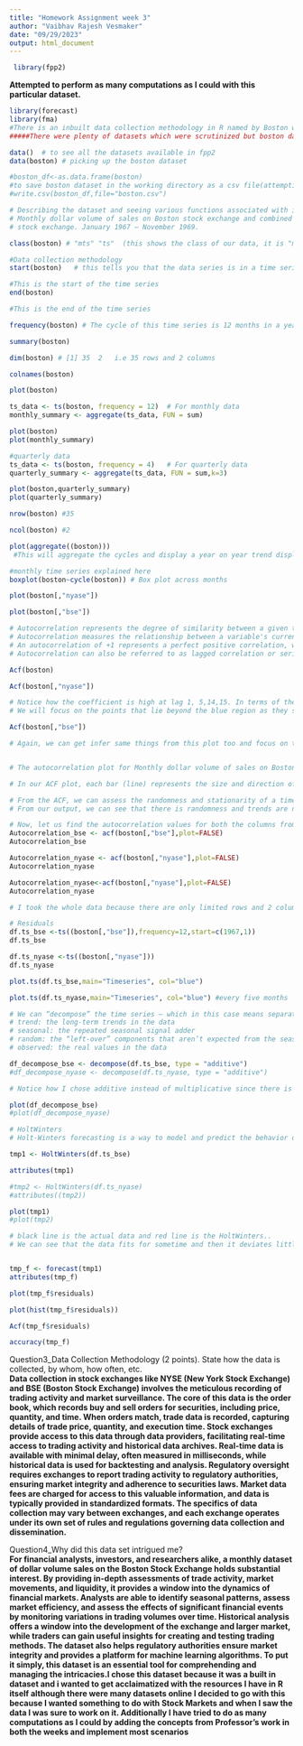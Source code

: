 ---
title: "Homework Assignment week 3"
author: "Vaibhav Rajesh Vesmaker"
date: "09/29/2023"
output: html_document
---
```{r}

 library(fpp2)  

```
**Attempted to perform as many computations as I could with this particular dataset.**

```{r}
library(forecast)
library(fma)
#There is an inbuilt data collection methodology in R named by Boston which is further more explained below
#####There were plenty of datasets which were scrutinized but boston dataset had all the requirements for these particular assignment and inbuilt datasets could be used so I opted for this dataset in which yearly,quarterly,monthly, graph was discussed with variety of plots

data()  # to see all the datasets available in fpp2
data(boston) # picking up the boston dataset
```


```{r}
#boston_df<-as.data.frame(boston)
#to save boston dataset in the working directory as a csv file(attempting Question1)
#write.csv(boston_df,file="boston.csv")
```


```{r}
# Describing the dataset and seeing various functions associated with it..
# Monthly dollar volume of sales on Boston stock exchange and combined New York and American
# stock exchange. January 1967 – November 1969.

class(boston) # "mts" "ts"  (this shows the class of our data, it is "multiple time series" and "time series")

```


```{r}
#Data collection methodology
start(boston)   # this tells you that the data series is in a time series format
```


```{r}
#This is the start of the time series
end(boston)
```


```{r}
#This is the end of the time series

frequency(boston) # The cycle of this time series is 12 months in a year explaining data collection methodology
```


```{r}
summary(boston)
```
```{r}
dim(boston) # [1] 35  2   i.e 35 rows and 2 columns
```


```{r}
colnames(boston)
```


```{r}
plot(boston)
```
  
```{r}
ts_data <- ts(boston, frequency = 12)  # For monthly data
monthly_summary <- aggregate(ts_data, FUN = sum)

plot(boston)
plot(monthly_summary)
```
```{r}
#quarterly data
ts_data <- ts(boston, frequency = 4)   # For quarterly data
quarterly_summary <- aggregate(ts_data, FUN = sum,k=3)

plot(boston,quarterly_summary)
plot(quarterly_summary)

```

```{r}
nrow(boston) #35

```

```{r}
ncol(boston) #2
```
```{r}
plot(aggregate((boston)))
 #This will aggregate the cycles and display a year on year trend displaying it quarterly
```


```{r}
#monthly time series explained here
boxplot(boston~cycle(boston)) # Box plot across months
```


```{r}

plot(boston[,"nyase"])


```


```{r}
plot(boston[,"bse"])
```


```{r}
# Autocorrelation represents the degree of similarity between a given time series and a lagged version of itself over successive time intervals.
# Autocorrelation measures the relationship between a variable's current value and its past values.
# An autocorrelation of +1 represents a perfect positive correlation, while an autocorrelation of negative 1 represents a perfect negative correlation.
# Autocorrelation can also be referred to as lagged correlation or serial correlation, as it measures the relationship between a variable's current value and its past values.

Acf(boston)
```


```{r}
Acf(boston[,"nyase"])
```


```{r}
# Notice how the coefficient is high at lag 1, 5,14,15. In terms of the month if I have to say then, high positive correlations for January and May, whereas February and March have negative correlations.
# We will focus on the points that lie beyond the blue region as they signify strong statistical significance.

Acf(boston[,"bse"])
```
```{r}
# Again, we can get infer same things from this plot too and focus on the points that lie beyond the blue region as they signify strong statistical significance.


# The autocorrelation plot for Monthly dollar volume of sales on Boston stock exchange and combined New York and American stock exchange. January 1967 – November 1969. that some values are not statistically significant and some of them are significant. This indicates that the values are not highly correlated, as we can see from the graph plot.

# In our ACF plot, each bar (line) represents the size and direction of the correlation. Bars that extend across the blue line are statistically significant.

# From the ACF, we can assess the randomness and stationarity of a time series. We can also determine whether trends and seasonal patterns are present.
# From our output, we can see that there is randomness and trends are not present.

# Now, let us find the autocorrelation values for both the columns from our ACF plot 
Autocorrelation_bse <- acf(boston[,"bse"],plot=FALSE)
Autocorrelation_bse
```
```{r}
Autocorrelation_nyase <- acf(boston[,"nyase"],plot=FALSE)
Autocorrelation_nyase
```
```{r}
Autocorrelation_nyase<-acf(boston[,"nyase"],plot=FALSE)
Autocorrelation_nyase
```


```{r}
# I took the whole data because there are only limited rows and 2 columns in the dataset. 

# Residuals
df.ts_bse <-ts((boston[,"bse"]),frequency=12,start=c(1967,1))
df.ts_bse
```
```{r}
df.ts_nyase <-ts((boston[,"nyase"]))
df.ts_nyase
```



```{r}
plot.ts(df.ts_bse,main="Timeseries", col="blue")
```
```{r}
plot.ts(df.ts_nyase,main="Timeseries", col="blue") #every five months
```



```{r}
# We can “decompose” the time series — which in this case means separating out the 4 main components that make up the time series:
# trend: the long-term trends in the data
# seasonal: the repeated seasonal signal adder
# random: the “left-over” components that aren’t expected from the seasonality or trend components.
# observed: the real values in the data

df_decompose_bse <- decompose(df.ts_bse, type = "additive")
#df_decompose_nyase <- decompose(df.ts_nyase, type = "additive")

# Notice how I chose additive instead of multiplicative since there is no exponential increase in the amplitudes over time.

plot(df_decompose_bse)
#plot(df_decompose_nyase)
```




```{r}
# HoltWinters
# Holt-Winters forecasting is a way to model and predict the behavior of a sequence of values over time—a time series.

tmp1 <- HoltWinters(df.ts_bse)

attributes(tmp1)
```
```{r}
#tmp2 <- HoltWinters(df.ts_nyase)
#attributes((tmp2))
```


```{r}
plot(tmp1)
#plot(tmp2)
```


```{r}
# black line is the actual data and red line is the HoltWinters.. 
# We can see that the data fits for sometime and then it deviates little bit from the actual data...


tmp_f <- forecast(tmp1)
attributes(tmp_f)
```


```{r}
plot(tmp_f$residuals)
```


```{r}
plot(hist(tmp_f$residuals))
```


```{r}
Acf(tmp_f$residuals)
```


```{r}
accuracy(tmp_f)
```
Question3_Data Collection Methodology (2 points). State how the data is collected, by whom, how often, etc. <br>
 **Data collection in stock exchanges like NYSE (New York Stock Exchange) and BSE (Boston Stock Exchange) involves the meticulous recording of trading activity and market surveillance. The core of this data is the order book, which records buy and sell orders for securities, including price, quantity, and time. When orders match, trade data is recorded, capturing details of trade price, quantity, and execution time. Stock exchanges provide access to this data through data providers, facilitating real-time access to trading activity and historical data archives. Real-time data is available with minimal delay, often measured in milliseconds, while historical data is used for backtesting and analysis. Regulatory oversight requires exchanges to report trading activity to regulatory authorities, ensuring market integrity and adherence to securities laws. Market data fees are charged for access to this valuable information, and data is typically provided in standardized formats. The specifics of data collection may vary between exchanges, and each exchange operates under its own set of rules and regulations governing data collection and dissemination.**

Question4_Why did this data set intrigued me? <br>
 **For financial analysts, investors, and researchers alike, a monthly dataset of dollar volume sales on the Boston Stock Exchange holds substantial interest. By providing in-depth assessments of trade activity, market movements, and liquidity, it provides a window into the dynamics of financial markets. Analysts are able to identify seasonal patterns, assess market efficiency, and assess the effects of significant financial events by monitoring variations in trading volumes over time. Historical analysis offers a window into the development of the exchange and larger market, while traders can gain useful insights for creating and testing trading methods. The dataset also helps regulatory authorities ensure market integrity and provides a platform for machine learning algorithms. To put it simply, this dataset is an essential tool for comprehending and managing the intricacies.I chose this dataset because it was a built in dataset and i wanted to get acclaimatized with the resources I have in R itself although there were many datasets online I decided to go with this because I wanted something to do with Stock Markets and when I saw the data I was sure to work on it. Additionally I have tried to do as many computations as I could by adding the concepts from Professor's work in both the weeks and implement most scenarios**

 
 